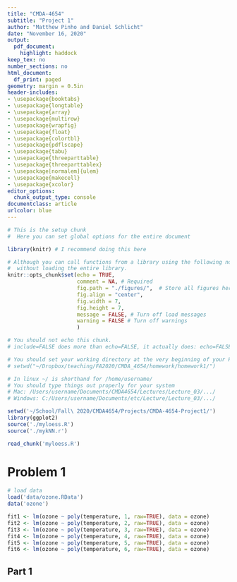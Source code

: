 ```yaml
---
title: "CMDA-4654"
subtitle: "Project 1"
author: "Matthew Pinho and Daniel Schlicht"
date: "November 16, 2020"
output:
  pdf_document:
    highlight: haddock
keep_tex: no
number_sections: no
html_document:
  df_print: paged
geometry: margin = 0.5in
header-includes:
- \usepackage{booktabs}
- \usepackage{longtable}
- \usepackage{array}
- \usepackage{multirow}
- \usepackage{wrapfig}
- \usepackage{float}
- \usepackage{colortbl}
- \usepackage{pdflscape}
- \usepackage{tabu}
- \usepackage{threeparttable}
- \usepackage{threeparttablex}
- \usepackage[normalem]{ulem}
- \usepackage{makecell}
- \usepackage{xcolor}
editor_options:
  chunk_output_type: console
documentclass: article
urlcolor: blue
---
```


```r
# This is the setup chunk
#  Here you can set global options for the entire document

library(knitr) # I recommend doing this here

# Although you can call functions from a library using the following notation
#  without loading the entire library.
knitr::opts_chunk$set(echo = TRUE, 
                      comment = NA, # Required
                      fig.path = "./figures/",  # Store all figures here in relative path (make the folder first)
                      fig.align = "center",
                      fig.width = 7,
                      fig.height = 7,
                      message = FALSE, # Turn off load messages
                      warning = FALSE # Turn off warnings
                      )

```

\clearpage

```r
# You should not echo this chunk.
# include=FALSE does more than echo=FALSE, it actually does: echo=FALSE, results='hide', message=FALSE, warning=FALSE, fig.show='hide'

# You should set your working directory at the very beginning of your R Markdown file
# setwd("~/Dropbox/teaching/FA2020/CMDA_4654/homework/homework1/")

# In linux ~/ is shorthand for /home/username/
# You should type things out properly for your system
# Mac: /Users/username/Documents/CMDA4654/Lectures/Lecture_03/.../
# Windows: C:/Users/username/Documents/etc/Lecture/Lecture_03/.../

setwd('~/School/Fall\ 2020/CMDA4654/Projects/CMDA-4654-Project1/')
library(ggplot2)
source('./myloess.R')
source('./mykNN.r')
```

```r
read_chunk('myloess.R')
```

# Problem 1
```r
# load data
load('data/ozone.RData')
data('ozone')

fit1 <- lm(ozone ~ poly(temperature, 1, raw=TRUE), data = ozone)
fit2 <- lm(ozone ~ poly(temperature, 2, raw=TRUE), data = ozone)
fit3 <- lm(ozone ~ poly(temperature, 3, raw=TRUE), data = ozone)
fit4 <- lm(ozone ~ poly(temperature, 4, raw=TRUE), data = ozone)
fit5 <- lm(ozone ~ poly(temperature, 5, raw=TRUE), data = ozone)
fit6 <- lm(ozone ~ poly(temperature, 6, raw=TRUE), data = ozone)
```
## Part 1


